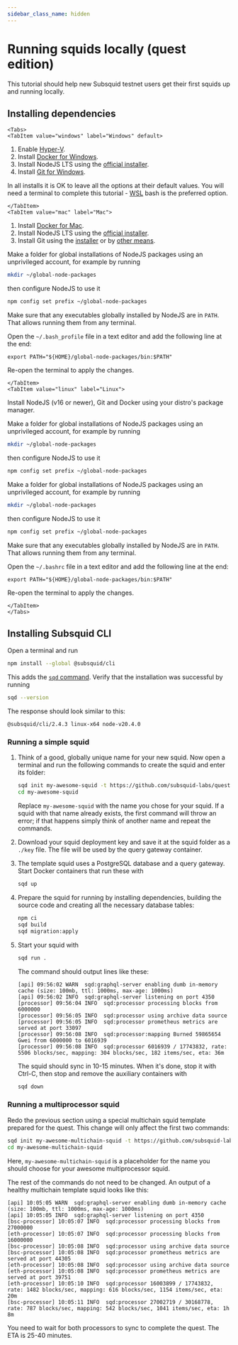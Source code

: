 ```yaml
---
sidebar_class_name: hidden
---
```



# Running squids locally (quest edition)

This tutorial should help new Subsquid testnet users get their first squids up and running locally.

## Installing dependencies

```mdx-code-block
<Tabs>
<TabItem value="windows" label="Windows" default>
```
1. Enable [Hyper-V](https://learn.microsoft.com/en-us/virtualization/hyper-v-on-windows/quick-start/enable-hyper-v).
2. Install [Docker for Windows](https://docs.docker.com/desktop/install/windows-install/).
3. Install NodeJS LTS using the [official installer](https://nodejs.org/en/download).
4. Install [Git for Windows](https://git-scm.com/download/win).

In all installs it is OK to leave all the options at their default values. You will need a terminal to complete this tutorial - [WSL](https://learn.microsoft.com/en-us/windows/wsl/install) bash is the preferred option.
```mdx-code-block
</TabItem>
<TabItem value="mac" label="Mac">
```
1. Install [Docker for Mac](https://docs.docker.com/desktop/install/mac-install/).
2. Install NodeJS LTS using the [official installer](https://nodejs.org/en/download).
3. Install Git using the [installer](https://sourceforge.net/projects/git-osx-installer/) or by [other means](https://git-scm.com/download/mac).

Make a folder for global installations of NodeJS packages using an unprivileged account, for example by running
```bash
mkdir ~/global-node-packages
```
then configure NodeJS to use it
```bash
npm config set prefix ~/global-node-packages
```
Make sure that any executables globally installed by NodeJS are in `PATH`. That allows running them from any terminal.

Open the `~/.bash_profile` file in a text editor and add the following line at the end:
```
export PATH="${HOME}/global-node-packages/bin:$PATH"
```
Re-open the terminal to apply the changes.

```mdx-code-block
</TabItem>
<TabItem value="linux" label="Linux">
```
Install NodeJS (v16 or newer), Git and Docker using your distro's package manager.

Make a folder for global installations of NodeJS packages using an unprivileged account, for example by running
```bash
mkdir ~/global-node-packages
```
then configure NodeJS to use it
```bash
npm config set prefix ~/global-node-packages
```

Make a folder for global installations of NodeJS packages using an unprivileged account, for example by running
```bash
mkdir ~/global-node-packages
```
then configure NodeJS to use it
```bash
npm config set prefix ~/global-node-packages
```
Make sure that any executables globally installed by NodeJS are in `PATH`. That allows running them from any terminal.

Open the `~/.bashrc` file in a text editor and add the following line at the end:
```
export PATH="${HOME}/global-node-packages/bin:$PATH"
```
Re-open the terminal to apply the changes.

```mdx-code-block
</TabItem>
</Tabs>
```

## Installing Subsquid CLI

Open a terminal and run
```bash
npm install --global @subsquid/cli
```
This adds the [`sqd` command](/squid-cli). Verify that the installation was successful by running
```bash
sqd --version
```
The response should look similar to this:
```
@subsquid/cli/2.4.3 linux-x64 node-v20.4.0
```

### Running a simple squid

1. Think of a good, globally unique name for your new squid. Now open a terminal and run the following commands to create the squid and enter its folder:
   ```bash
   sqd init my-awesome-squid -t https://github.com/subsquid-labs/quest-single-chain-squid-0
   cd my-awesome-squid
   ```
   Replace `my-awesome-squid` with the name you chose for your squid. If a squid with that name already exists, the first command will throw an error; if that happens simply think of another name and repeat the commands.

2. Download your squid deployment key and save it at the squid folder as a `./key` file. The file will be used by the query gateway container.

3. The template squid uses a PostgreSQL database and a query gateway. Start Docker containers that run these with
   ```bash
   sqd up
   ```
4. Prepare the squid for running by installing dependencies, building the source code and creating all the necessary database tables:
   ```bash
   npm ci
   sqd build
   sqd migration:apply
   ```
5. Start your squid with
   ```bash
   sqd run .
   ```
   The command should output lines like these:
   ```
   [api] 09:56:02 WARN  sqd:graphql-server enabling dumb in-memory cache (size: 100mb, ttl: 1000ms, max-age: 1000ms)
   [api] 09:56:02 INFO  sqd:graphql-server listening on port 4350
   [processor] 09:56:04 INFO  sqd:processor processing blocks from 6000000
   [processor] 09:56:05 INFO  sqd:processor using archive data source
   [processor] 09:56:05 INFO  sqd:processor prometheus metrics are served at port 33097
   [processor] 09:56:08 INFO  sqd:processor:mapping Burned 59865654 Gwei from 6000000 to 6016939
   [processor] 09:56:08 INFO  sqd:processor 6016939 / 17743832, rate: 5506 blocks/sec, mapping: 304 blocks/sec, 182 items/sec, eta: 36m
   ```
   The squid should sync in 10-15 minutes. When it's done, stop it with Ctrl-C, then stop and remove the auxiliary containers with
   ```bash
   sqd down
   ```

### Running a multiprocessor squid

Redo the previous section using a special multichain squid template prepared for the quest. This change will only affect the first two commands:
```bash
sqd init my-awesome-multichain-squid -t https://github.com/subsquid-labs/quest-multi-chain-squid-0
cd my-awesome-multichain-squid
```
Here, `my-awesome-multichain-squid` is a placeholder for the name you should choose for your awesome multiprocessor squid.

The rest of the commands do not need to be changed. An output of a healthy multichain template squid looks like this:
```
[api] 10:05:05 WARN  sqd:graphql-server enabling dumb in-memory cache (size: 100mb, ttl: 1000ms, max-age: 1000ms)
[api] 10:05:05 INFO  sqd:graphql-server listening on port 4350
[bsc-processor] 10:05:07 INFO  sqd:processor processing blocks from 27000000
[eth-processor] 10:05:07 INFO  sqd:processor processing blocks from 16000000
[bsc-processor] 10:05:08 INFO  sqd:processor using archive data source
[bsc-processor] 10:05:08 INFO  sqd:processor prometheus metrics are served at port 44305
[eth-processor] 10:05:08 INFO  sqd:processor using archive data source
[eth-processor] 10:05:08 INFO  sqd:processor prometheus metrics are served at port 39751
[eth-processor] 10:05:10 INFO  sqd:processor 16003899 / 17743832, rate: 1482 blocks/sec, mapping: 616 blocks/sec, 1154 items/sec, eta: 20m
[bsc-processor] 10:05:11 INFO  sqd:processor 27002719 / 30168778, rate: 787 blocks/sec, mapping: 542 blocks/sec, 1041 items/sec, eta: 1h 8m
```
You need to wait for both processors to sync to complete the quest. The ETA is 25-40 minutes.
